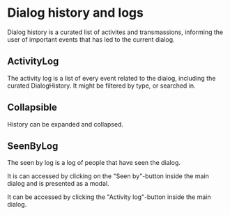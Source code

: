 
<Meta of={DialogHistoryStories} />

# Dialog history and logs

Dialog history is a curated list of activites and transmassions, informing the user of important events that has led to the current dialog.

<Primary />

## ActivityLog

The activity log is a list of every event related to the dialog, including the curated DialogHistory. It might be filtered by type, or searched in.

<Canvas id="Dialog/DialogHistory/ActivityLog" />

## Collapsible

History can be expanded and collapsed.

<Canvas id="Collapsible" />

## SeenByLog

The seen by log is a log of people that have seen the dialog.

<Canvas of={SeenByLog.Default} />

It is can accessed by clicking on the "Seen by"-button inside the main dialog and is presented as a modal.

<Canvas of={DialogMetadata.SeenByLog} />

It can be accessed by clicking the "Activity log"-button inside the main dialog.

<Canvas of={DialogMetadata.ActivityLog} />
